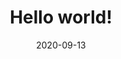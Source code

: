 ---
title: Hello world!
slug: my-first-post
date: 2020-09-13
featureImage: interior.png
excerpt: My first post I have done (except the markdown post I made earlier)
---